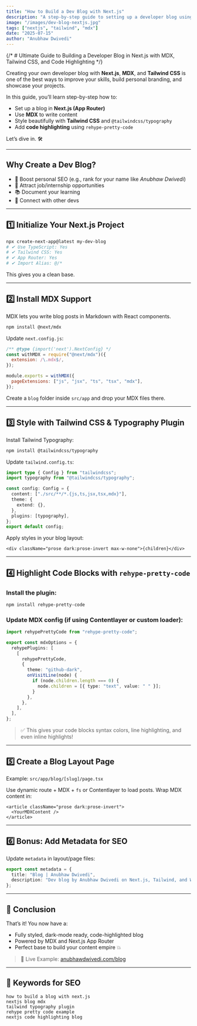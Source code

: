 ```yaml
---
title: "How to Build a Dev Blog with Next.js"
description: "A step-by-step guide to setting up a developer blog using Next.js, Tailwind CSS, and MDX."
image: "/images/dev-blog-nextjs.jpg"
tags: ["nextjs", "tailwind", "mdx"]
date: "2025-07-15"
author: "Anubhaw Dwivedi"
---
```


{/* # Ultimate Guide to Building a Developer Blog in Next.js with MDX, Tailwind CSS, and Code Highlighting */}

Creating your own developer blog with **Next.js**, **MDX**, and **Tailwind CSS** is one of the best ways to improve your skills, build personal branding, and showcase your projects.

In this guide, you’ll learn step-by-step how to:

- Set up a blog in **Next.js (App Router)**
- Use **MDX** to write content
- Style beautifully with **Tailwind CSS** and `@tailwindcss/typography`
- Add **code highlighting** using `rehype-pretty-code`

Let’s dive in. 🛠️

---

## Why Create a Dev Blog?

- 📢 Boost personal SEO (e.g., rank for your name like _Anubhaw Dwivedi_)
- 💼 Attract job/internship opportunities
- 📚 Document your learning
- 🤝 Connect with other devs

---

## 1️⃣ Initialize Your Next.js Project

```bash
npx create-next-app@latest my-dev-blog
# ✔ Use TypeScript: Yes
# ✔ Tailwind CSS: Yes
# ✔ App Router: Yes
# ✔ Import Alias: @/*
```

This gives you a clean base.

---

## 2️⃣ Install MDX Support

MDX lets you write blog posts in Markdown with React components.

```bash
npm install @next/mdx
```

Update `next.config.js`:

```js
/** @type {import('next').NextConfig} */
const withMDX = require("@next/mdx")({
  extension: /\.mdx$/,
});

module.exports = withMDX({
  pageExtensions: ["js", "jsx", "ts", "tsx", "mdx"],
});
```

Create a `blog` folder inside `src/app` and drop your MDX files there.

---

## 3️⃣ Style with Tailwind CSS & Typography Plugin

Install Tailwind Typography:

```bash
npm install @tailwindcss/typography
```

Update `tailwind.config.ts`:

```ts
import type { Config } from "tailwindcss";
import typography from "@tailwindcss/typography";

const config: Config = {
  content: ["./src/**/*.{js,ts,jsx,tsx,mdx}"],
  theme: {
    extend: {},
  },
  plugins: [typography],
};
export default config;
```

Apply styles in your blog layout:

```tsx
<div className="prose dark:prose-invert max-w-none">{children}</div>
```

---

## 4️⃣ Highlight Code Blocks with `rehype-pretty-code`

### Install the plugin:

```bash
npm install rehype-pretty-code
```

### Update MDX config (if using Contentlayer or custom loader):

```ts
import rehypePrettyCode from "rehype-pretty-code";

export const mdxOptions = {
  rehypePlugins: [
    [
      rehypePrettyCode,
      {
        theme: "github-dark",
        onVisitLine(node) {
          if (node.children.length === 0) {
            node.children = [{ type: "text", value: " " }];
          }
        },
      },
    ],
  ],
};
```

> ✅ This gives your code blocks syntax colors, line highlighting, and even inline highlights!

---

## 5️⃣ Create a Blog Layout Page

Example: `src/app/blog/[slug]/page.tsx`

Use dynamic route + MDX + `fs` or Contentlayer to load posts. Wrap MDX content in:

```tsx
<article className="prose dark:prose-invert">
  <YourMDXContent />
</article>
```

---

## 6️⃣ Bonus: Add Metadata for SEO

Update `metadata` in layout/page files:

```ts
export const metadata = {
  title: "Blog | Anubhaw Dwivedi",
  description: "Dev blog by Anubhaw Dwivedi on Next.js, Tailwind, and Web Dev",
};
```

---

## 📌 Conclusion

That’s it! You now have a:

- Fully styled, dark-mode ready, code-highlighted blog
- Powered by MDX and Next.js App Router
- Perfect base to build your content empire 💥

> 🔗 Live Example: [anubhawdwivedi.com/blog](https://anubhawdwivedi.com/blog)

---

## 🔖 Keywords for SEO

```
how to build a blog with next.js
nextjs blog mdx
tailwind typography plugin
rehype pretty code example
nextjs code highlighting blog
```
